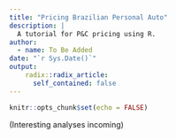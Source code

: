 ```yaml
---
title: "Pricing Brazilian Personal Auto"
description: |
  A tutorial for P&C pricing using R.
author:
  - name: To Be Added
date: "`r Sys.Date()`"
output: 
    radix::radix_article:
      self_contained: false
---
```


```r
knitr::opts_chunk$set(echo = FALSE)
```

(Interesting analyses incoming)
